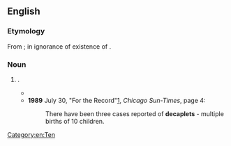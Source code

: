 ==English==

===Etymology===
From {{af|en|deca-|t1=[[ten]]|-ple|t2=[[multiply]]|-et|t3=''forming [[diminutive]]s''}}; in ignorance of existence of {{m|en|decuplet}}.

===Noun===
{{en-noun}}

# {{alt form|decuplet|lang=en}}.
#* {{quote-text|lang=en|year=1956|author=Peter Fleming|title=My Aunt's Rhinoceros, and Other Reflections|page=78|url=http://books.google.com/books?id=xfs1AAAAMAAJ],|passage="Medical opinion is that reported instances of multiple [human] births in excess of seven must be looked on with great suspicion," they write sternly; yet they do not deny us a somehow tantalizing glimpse of Ann Birch who, in 1781, is alleged to have produced '''decaplets''' of whom one girl survived to marry a Mr. Platt of Leeds.}}
#* '''1989''' July 30, "For the Record"[http://nl.newsbank.com/nl-search/we/Archives?p_product=CSTB&p_text_direct-0=0EB36E6E27B9A0B2], ''Chicago Sun-Times'', page 4:
#*: There have been three cases reported of '''decaplets''' - multiple births of 10 children. <!-- this and other News Archive results appear to depend on Guinness -->

[[Category:en:Ten]]